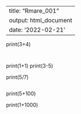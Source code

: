 ---
title: "Rmare_001"
output: html_document
date: '2022-02-21'
--
print(3+4)
```r

```




```r

```

print(1+1)
print(3-5)

print(5/7)
```r

```
print(5+100)

print(1+1000)



